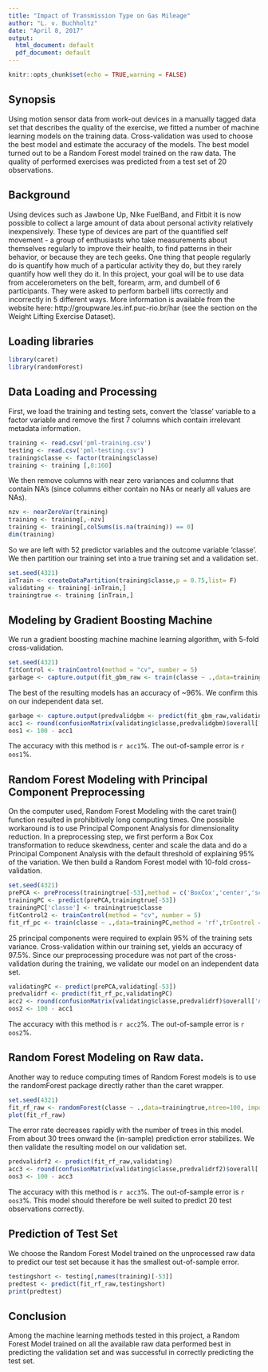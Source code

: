 ```yaml
---
title: "Impact of Transmission Type on Gas Mileage"
author: "L. v. Buchholtz"
date: "April 8, 2017"
output:
  html_document: default
  pdf_document: default
---
```


```r
knitr::opts_chunk$set(echo = TRUE,warning = FALSE)
```


## Synopsis

Using motion sensor data from work-out devices in a manually tagged data set that describes the quality of the exercise, we fitted a number of machine learning models on the training data. Cross-validation was used to choose the best model and estimate the accuracy of the models. The best model turned out to be a Random Forest model trained on the raw data. The quality of performed exercises was predicted from a test set of 20 observations.


## Background

Using devices such as Jawbone Up, Nike FuelBand, and Fitbit it is now possible to collect a large amount of data about personal activity relatively inexpensively. These type of devices are part of the quantified self movement - a group of enthusiasts who take measurements about themselves regularly to improve their health, to find patterns in their behavior, or because they are tech geeks. One thing that people regularly do is quantify how much of a particular activity they do, but they rarely quantify how well they do it. In this project, your goal will be to use data from accelerometers on the belt, forearm, arm, and dumbell of 6 participants. They were asked to perform barbell lifts correctly and incorrectly in 5 different ways. More information is available from the website here: http://groupware.les.inf.puc-rio.br/har (see the section on the Weight Lifting Exercise Dataset).


## Loading libraries


```r
library(caret)
library(randomForest)
```


## Data Loading and Processing

First, we load the training and testing sets, convert the 'classe' variable to a factor variable and remove the first 7 columns which contain irrelevant metadata information.

```r
training <- read.csv('pml-training.csv')
testing <- read.csv('pml-testing.csv')
training$classe <- factor(training$classe)
training <- training [,8:160]
```

We then remove columns with near zero variances and columns that contain NA's (since columns either contain no NAs or nearly all values are NAs).

```r
nzv <- nearZeroVar(training)
training <- training[,-nzv]
training <- training[,colSums(is.na(training)) == 0]
dim(training)
```

So we are left with 52 predictor variables and the outcome variable 'classe'.
We then partition our training set into a true training set and a validation set.

```r
set.seed(4321)
inTrain <- createDataPartition(training$classe,p = 0.75,list= F)
validating <- training[-inTrain,]
trainingtrue <- training [inTrain,] 
```


## Modeling by Gradient Boosting Machine

We run a gradient boosting machine machine learning algorithm, with 5-fold cross-validation. 

```r
set.seed(4321)
fitControl <- trainControl(method = "cv", number = 5)
garbage <- capture.output(fit_gbm_raw <- train(classe ~ .,data=trainingtrue,method = 'gbm',trControl = fitControl))
```

The best of the resulting models has an accuracy of ~96%. We confirm this on our independent data set.

```r
garbage <- capture.output(predvalidgbm <- predict(fit_gbm_raw,validating[,-53]))
acc1 <- round(confusionMatrix(validating$classe,predvalidgbm)$overall['Accuracy']*100,1)
oos1 <- 100 - acc1
```

The accuracy with this method is `r acc1`%. The out-of-sample error is `r oos1`%.


## Random Forest Modeling with Principal Component Preprocessing


On the computer used, Random Forest Modeling with the caret train() function resulted in prohibitively long computing times. One possible workaround is to use Principal Component Analysis for dimensionality reduction. In a preprocessing step, we first perform a Box Cox transformation to reduce skewdness, center and scale the data and do a Principal Component Analysis with the default threshold of explaining 95% of the variation.
We then build a Random Forest model with 10-fold cross-validation.

```r
set.seed(4321)
prePCA <- preProcess(trainingtrue[-53],method = c('BoxCox','center','scale','pca'))
trainingPC <- predict(prePCA,trainingtrue[-53])
trainingPC['classe'] <- trainingtrue$classe
fitControl2 <- trainControl(method = "cv", number = 5)
fit_rf_pc <- train(classe ~ .,data=trainingPC,method = 'rf',trControl = fitControl2)
```

25 principal components were required to explain 95% of the training sets variance. Cross-validation within our training set, yields an accuracy of 97.5%. Since our preprocessing procedure was not part of the cross-validation during the training, we validate our model on an independent data set.

```r
validatingPC <- predict(prePCA,validating[-53])
predvalidrf <- predict(fit_rf_pc,validatingPC)
acc2 <- round(confusionMatrix(validating$classe,predvalidrf)$overall['Accuracy'] *100,1)
oos2 <- 100 - acc1
```

The accuracy with this method is `r acc2`%. The out-of-sample error is `r oos2`%.

## Random Forest Modeling on Raw data.

Another way to reduce computing times of Random Forest models is to use the randomForest package directly rather than the caret wrapper. 

```r
set.seed(4321)
fit_rf_raw <- randomForest(classe ~ .,data=trainingtrue,ntree=100, importance=TRUE)
plot(fit_rf_raw)
```

The error rate decreases rapidly with the number of trees in this model. From about 30 trees onward the (in-sample) prediction error stabilizes.
We then validate the resulting model on our validation set.

```r

predvalidrf2 <- predict(fit_rf_raw,validating)
acc3 <- round(confusionMatrix(validating$classe,predvalidrf2)$overall['Accuracy']*100,1)
oos3 <- 100 - acc3
```

The accuracy with this method is `r acc3`%. The out-of-sample error is `r oos3`%.
This model should therefore be well suited to predict 20 test observations correctly.


## Prediction of Test Set

We choose the Random Forest Model trained on the unprocessed raw data to predict our test set because it has the smallest out-of-sample error.


```r
testingshort <- testing[,names(training)[-53]]
predtest <- predict(fit_rf_raw,testingshort)
print(predtest)

```



## Conclusion

Among the machine learning methods tested in this project, a Random Forest Model trained on all the available raw data performed best in predicting the validation set and was successful in correctly predicting the test set.


